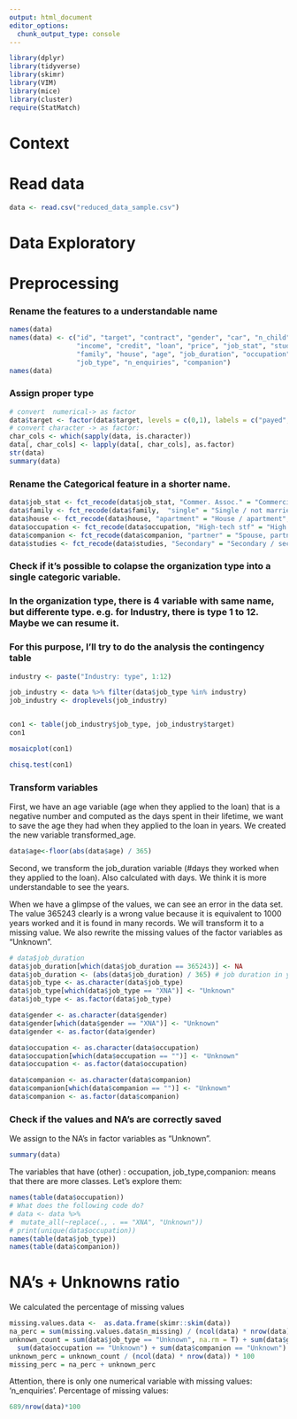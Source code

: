```yaml
---
output: html_document
editor_options: 
  chunk_output_type: console
---
```

```r
library(dplyr)
library(tidyverse)
library(skimr)
library(VIM)
library(mice)
library(cluster)
require(StatMatch)
```

# Context
# Read data
```r
data <- read.csv("reduced_data_sample.csv")
```
# Data Exploratory
# Preprocessing
### Rename the features to a understandable name
```r
names(data)
names(data) <- c("id", "target", "contract", "gender", "car", "n_child",
                 "income", "credit", "loan", "price", "job_stat", "studies",
                 "family", "house", "age", "job_duration", "occupation",
                 "job_type", "n_enquiries", "companion")
names(data)
```

### Assign proper type
```r
# convert  numerical-> as factor
data$target <- factor(data$target, levels = c(0,1), labels = c("payed","overdue"))
# convert character -> as factor:
char_cols <- which(sapply(data, is.character))
data[, char_cols] <- lapply(data[, char_cols], as.factor) 
str(data)
summary(data)
```


### Rename the Categorical feature in a shorter name.
```r
data$job_stat <- fct_recode(data$job_stat, "Commer. Assoc." = "Commercial associate")
data$family <- fct_recode(data$family,  "single" = "Single / not married", "divorce" = "Separated")
data$house <- fct_recode(data$house, "apartment" = "House / apartment", "Municipal apart." = "Municipal apartment", "Rented apart."="Rented apartment", "Office apart."="Office apartment", "Co-op apart."="Co-op apartment")
data$occupation <- fct_recode(data$occupation, "High-tech stf" = "High skill tech staff", "Medic stf" = "Medicine staff", "Chef" = "Cooking staff", "Security" = "Security staff", "Waiters staff" = "Waiters/barmen staff", "Low-skill labor." = "Low-skill Laborers")
data$companion <- fct_recode(data$companion, "partner" = "Spouse, partner", "Unaccompan." = "Unaccompanied", "Group of people" = "Group_people")
data$studies <- fct_recode(data$studies, "Secondary" = "Secondary / secondary special", "Higher edu." = "Higher education")

```


### Check if it's possible to colapse the organization type into a single categoric variable.
### In the organization type, there is 4 variable with same name, but differente type. e.g. for Industry, there is type 1 to 12. Maybe we can resume it.
### For this purpose, I'll try to do the analysis the contingency table

```r
industry <- paste("Industry: type", 1:12)

job_industry <- data %>% filter(data$job_type %in% industry)
job_industry <- droplevels(job_industry)


con1 <- table(job_industry$job_type, job_industry$target)  
con1

mosaicplot(con1)  

chisq.test(con1)

```




### Transform variables 
First, we have an age variable (age when they applied to the loan) that is a negative number and computed as the days spent in their lifetime, we want to save the age they had when they applied to the loan in years. We created the new variable transformed_age. 
```r
data$age<-floor(abs(data$age) / 365)
```

Second, we transform the job_duration variable (#days they worked when they applied to the loan). Also calculated with days. We think it is more understandable to see the years. 

When we have a glimpse of the values, we can see an error in the data set. The value 365243 clearly is a wrong value because it is equivalent to 1000 years worked and it is found in many records. We will transform it to a missing value. 
We also rewrite the missing values of the factor variables as "Unknown". 
```r
# data$job_duration
data$job_duration[which(data$job_duration == 365243)] <- NA
data$job_duration <- (abs(data$job_duration) / 365) # job duration in years
data$job_type <- as.character(data$job_type)
data$job_type[which(data$job_type == "XNA")] <- "Unknown"
data$job_type <- as.factor(data$job_type)

data$gender <- as.character(data$gender)
data$gender[which(data$gender == "XNA")] <- "Unknown"
data$gender <- as.factor(data$gender)

data$occupation <- as.character(data$occupation)
data$occupation[which(data$occupation == "")] <- "Unknown"
data$occupation <- as.factor(data$occupation)

data$companion <- as.character(data$companion)
data$companion[which(data$companion == "")] <- "Unknown"
data$companion <- as.factor(data$companion)

```

### Check if the values and NA's are correctly saved
We assign to the NA's in factor variables as "Unknown". 
```r
summary(data)
```
The variables that have (other) : occupation, job_type,companion: means that there are more classes. Let's explore them: 

```r
names(table(data$occupation))
# What does the following code do?
# data <- data %>%
#  mutate_all(~replace(., . == "XNA", "Unknown"))
# print(unique(data$occupation))
names(table(data$job_type))
names(table(data$companion))
```
# NA's + Unknowns ratio
We calculated the percentage of missing values
```r
missing.values.data <-  as.data.frame(skimr::skim(data))
na_perc = sum(missing.values.data$n_missing) / (ncol(data) * nrow(data)) * 100
unknown_count = sum(data$job_type == "Unknown", na.rm = T) + sum(data$gender == "Unknown") +
  sum(data$occupation == "Unknown") + sum(data$companion == "Unknown")
unknown_perc = unknown_count / (ncol(data) * nrow(data)) * 100
missing_perc = na_perc + unknown_perc
```

Attention, there is only one numerical variable with missing values: 'n_enquiries'.
Percentage of missing values:
```r
689/nrow(data)*100
```